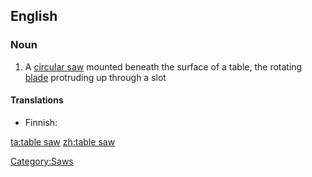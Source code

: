 ==English==
{{wikipedia}}

===Noun===
{{en-noun|sg=[[table]] [[saw]]}}

# A [[circular saw]] mounted beneath the surface of a table, the rotating [[blade]] protruding up through a slot

====Translations====
{{trans-top|type of circular saw}}
* Finnish: {{t|fi|pöytäsaha}}
{{trans-mid}}
{{trans-bottom}}

[[Category:Saws]]

[[ta:table saw]]
[[zh:table saw]]